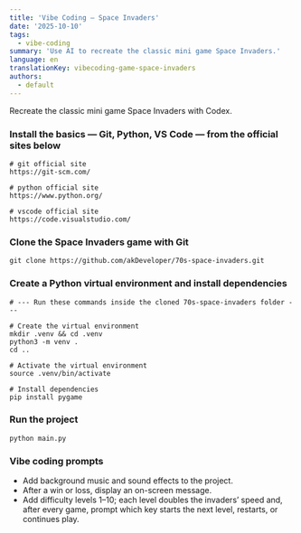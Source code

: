 ```yaml
---
title: 'Vibe Coding – Space Invaders'
date: '2025-10-10'
tags:
  - vibe-coding
summary: 'Use AI to recreate the classic mini game Space Invaders.'
language: en
translationKey: vibecoding-game-space-invaders
authors:
  - default
---
```


Recreate the classic mini game Space Invaders with Codex.

### Install the basics — Git, Python, VS Code — from the official sites below

```
# git official site
https://git-scm.com/

# python official site
https://www.python.org/

# vscode official site
https://code.visualstudio.com/
```

### Clone the Space Invaders game with Git

```
git clone https://github.com/akDeveloper/70s-space-invaders.git
```

### Create a Python virtual environment and install dependencies

```
# --- Run these commands inside the cloned 70s-space-invaders folder ---

# Create the virtual environment
mkdir .venv && cd .venv
python3 -m venv .
cd ..

# Activate the virtual environment
source .venv/bin/activate

# Install dependencies
pip install pygame
```

### Run the project

```
python main.py
```

### Vibe coding prompts

- Add background music and sound effects to the project.
- After a win or loss, display an on-screen message.
- Add difficulty levels 1–10; each level doubles the invaders’ speed and, after every game, prompt which key starts the next level, restarts, or continues play.
